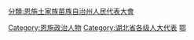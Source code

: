 [[分類:恩施土家族苗族自治州人民代表大會|分類:恩施土家族苗族自治州人民代表大會]]
[[Category:恩施政治人物|Category:恩施政治人物]]
[[Category:湖北省各级人大代表|Category:湖北省各级人大代表]]
[[Category:自治州人大代表|鄂]]